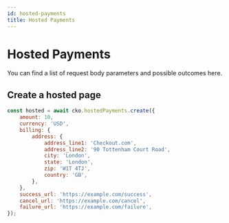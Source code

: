```yaml
---
id: hosted-payments
title: Hosted Payments
---
```


# Hosted Payments

You can find a list of request body parameters and possible outcomes <Link to="https://api-reference.checkout.com/#tag/Hosted-Payments">here</Link>.

## Create a hosted page

```js
const hosted = await cko.hostedPayments.create({
    amount: 10,
    currency: 'USD',
    billing: {
        address: {
            address_line1: 'Checkout.com',
            address_line2: '90 Tottenham Court Road',
            city: 'London',
            state: 'London',
            zip: 'W1T 4TJ',
            country: 'GB',
        },
    },
    success_url: 'https://example.com/success',
    cancel_url: 'https://example.com/cancel',
    failure_url: 'https://example.com/failure',
});
```
